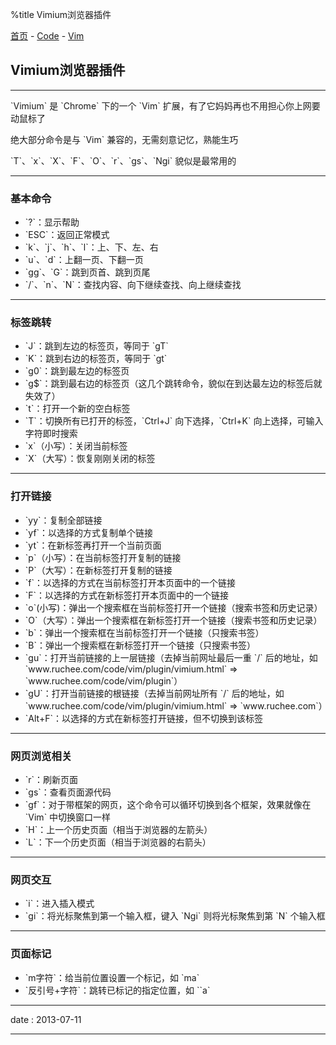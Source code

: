 %title Vimium浏览器插件

[[../../index|首页]] - [[../index|Code]] - [[index|Vim]]
==Vimium浏览器插件==
----
`Vimium` 是 `Chrome` 下的一个 `Vim` 扩展，有了它妈妈再也不用担心你上网要动鼠标了

绝大部分命令是与 `Vim` 兼容的，无需刻意记忆，熟能生巧

`T`、`x`、`X`、`F`、`O`、`r`、`gs`、`Ngi` 貌似是最常用的
----
===基本命令===

* `?`：显示帮助
* `ESC`：返回正常模式
* `k`、`j`、`h`、`l`：上、下、左、右
* `u`、`d`：上翻一页、下翻一页
* `gg`、`G`：跳到页首、跳到页尾
* `/`、`n`、`N`：查找内容、向下继续查找、向上继续查找
----
===标签跳转===

* `J`：跳到左边的标签页，等同于 `gT`
* `K`：跳到右边的标签页，等同于 `gt`
* `g0`：跳到最左边的标签页
* `g$`：跳到最右边的标签页（这几个跳转命令，貌似在到达最左边的标签后就失效了）
* `t`：打开一个新的空白标签
* `T`：切换所有已打开的标签，`Ctrl+J` 向下选择，`Ctrl+K` 向上选择，可输入字符即时搜索
* `x`（小写）：关闭当前标签
* `X`（大写）：恢复刚刚关闭的标签
----
===打开链接===

* `yy`：复制全部链接
* `yf`：以选择的方式复制单个链接
* `yt`：在新标签再打开一个当前页面
* `p`（小写）：在当前标签打开复制的链接
* `P`（大写）：在新标签打开复制的链接
* `f`：以选择的方式在当前标签打开本页面中的一个链接
* `F`：以选择的方式在新标签打开本页面中的一个链接
* `o`(小写)：弹出一个搜索框在当前标签打开一个链接（搜索书签和历史记录）
* `O`（大写）：弹出一个搜索框在新标签打开一个链接（搜索书签和历史记录）
* `b`：弹出一个搜索框在当前标签打开一个链接（只搜索书签）
* `B`：弹出一个搜索框在新标签打开一个链接（只搜索书签）
* `gu`：打开当前链接的上一层链接（去掉当前网址最后一重 `/` 后的地址，如 `www.ruchee.com/code/vim/plugin/vimium.html` => `www.ruchee.com/code/vim/plugin`）
* `gU`：打开当前链接的根链接（去掉当前网址所有 `/` 后的地址，如 `www.ruchee.com/code/vim/plugin/vimium.html` => `www.ruchee.com`）
* `Alt+F`：以选择的方式在新标签打开链接，但不切换到该标签
----
===网页浏览相关===

* `r`：刷新页面
* `gs`：查看页面源代码
* `gf`：对于带框架的网页，这个命令可以循环切换到各个框架，效果就像在 `Vim` 中切换窗口一样
* `H`：上一个历史页面（相当于浏览器的左箭头）
* `L`：下一个历史页面（相当于浏览器的右箭头）
----
===网页交互===

* `i`：进入插入模式
* `gi`：将光标聚焦到第一个输入框，键入 `Ngi` 则将光标聚焦到第 `N` 个输入框
----
===页面标记===

* `m字符`：给当前位置设置一个标记，如 `ma`
* `反引号+字符`：跳转已标记的指定位置，如 ``a`
----
<red>date</red> : 2013-07-11
----
